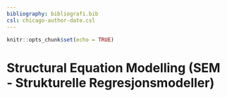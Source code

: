 ```yaml
---
bibliography: bibliografi.bib
csl: chicago-author-date.csl
---
```


```r
knitr::opts_chunk$set(echo = TRUE)
```

# Structural Equation Modelling (SEM - Strukturelle Regresjonsmodeller)
